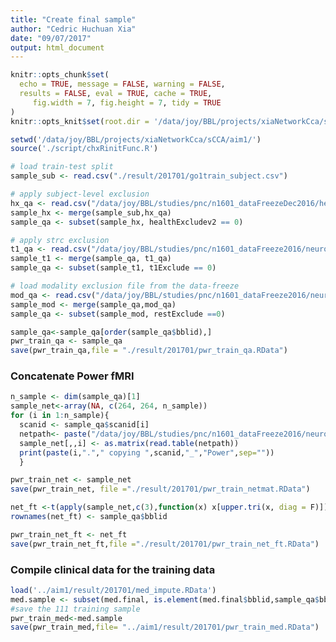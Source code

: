```yaml
---
title: "Create final sample"
author: "Cedric Huchuan Xia"
date: "09/07/2017"
output: html_document
---
```


```r
knitr::opts_chunk$set(
  echo = TRUE, message = FALSE, warning = FALSE,
  results = FALSE, eval = TRUE, cache = TRUE,
	 fig.width = 7, fig.height = 7, tidy = TRUE
)
knitr::opts_knit$set(root.dir = '/data/joy/BBL/projects/xiaNetworkCca/sCCA/aim1/')
```


```r
setwd('/data/joy/BBL/projects/xiaNetworkCca/sCCA/aim1/')
source('./script/chxRinitFunc.R')
```

```r
# load train-test split
sample_sub <- read.csv("./result/201701/go1train_subject.csv")

# apply subject-level exclusion
hx_qa <- read.csv("/data/joy/BBL/studies/pnc/n1601_dataFreezeDec2016/health/n1601_health_20161214.csv")
sample_hx <- merge(sample_sub,hx_qa)
sample_qa <- subset(sample_hx, healthExcludev2 == 0)

# apply strc exclusion
t1_qa <- read.csv("/data/joy/BBL/studies/pnc/n1601_dataFreeze2016/neuroimaging/t1struct/n1601_t1QaData_v2.csv")
sample_t1 <- merge(sample_qa, t1_qa)
sample_qa <- subset(sample_t1, t1Exclude == 0)

# load modality exclusion file from the data-freeze
mod_qa <- read.csv("/data/joy/BBL/studies/pnc/n1601_dataFreeze2016/neuroimaging/rest/n1601_RestQAData.csv")
sample_mod <- merge(sample_qa,mod_qa)
sample_qa <- subset(sample_mod, restExclude ==0)

sample_qa<-sample_qa[order(sample_qa$bblid),]
pwr_train_qa <- sample_qa
save(pwr_train_qa,file = "./result/201701/pwr_train_qa.RData")
```


### Concatenate Power fMRI
```r
n_sample <- dim(sample_qa)[1]
sample_net<-array(NA, c(264, 264, n_sample))
for (i in 1:n_sample){
  scanid <- sample_qa$scanid[i]
  netpath<- paste("/data/joy/BBL/studies/pnc/n1601_dataFreeze2016/neuroimaging/rest/restNetwork_264PowerPNC/264PowerPNCNetworks/",scanid,"_264PowerPNC_network.txt",sep="")
  sample_net[,,i] <- as.matrix(read.table(netpath))
  print(paste(i,"."," copying ",scanid,"_","Power",sep=""))
  }
```

```r
pwr_train_net <- sample_net
save(pwr_train_net, file ="./result/201701/pwr_train_netmat.RData")
```

```r
net_ft <-t(apply(sample_net,c(3),function(x) x[upper.tri(x, diag = F)]))
rownames(net_ft) <- sample_qa$bblid

pwr_train_net_ft <- net_ft
save(pwr_train_net_ft,file ="./result/201701/pwr_train_net_ft.RData")
```

### Compile clinical data for the training data 
``` r
load('../aim1/result/201701/med_impute.RData')
med.sample <- subset(med.final, is.element(med.final$bblid,sample_qa$bblid)) 
#save the 111 training sample
pwr_train_med<-med.sample
save(pwr_train_med,file= "../aim1/result/201701/pwr_train_med.RData")
```
